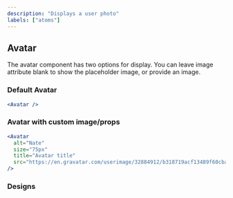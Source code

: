 ```yaml
---
description: "Displays a user photo"
labels: ["atoms"]
---
```



## Avatar

The avatar component has two options for display. You can leave image attribute blank to show the placeholder image, or provide an image.

### Default Avatar

```jsx live
<Avatar />
```

### Avatar with custom image/props

```jsx live
<Avatar
  alt="Nate"
  size="75px"
  title="Avatar title"
  src="https://en.gravatar.com/userimage/32884912/b318719acf13489f60cba203b71e4d15.png?size=200"
/>
```

### Designs

<FigmaEmbed src="https://www.figma.com/embed?embed_host=share&url=https%3A%2F%2Fwww.figma.com%2Ffile%2FvvqFoOfZ5B5AO9VkhpNnth%2FCGUI-Atoms-Library%3Fnode-id%3D2917%253A33" />

